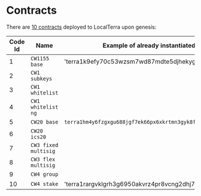 # Contracts

There are [10 contracts](https://github.com/CosmWasm/cw-plus/tree/main/contracts) deployed to LocalTerra upon genesis:

| Code Id   | Name                             | Example of already instantiated contract                           |
| --------- | ---------------------------------|--------------------------------------------------------------------|
| 1         | `CW1155 base`                    |            'terra1k9efy70c53wzsm7wd87mdte5djhekyg6ecmpgl'                                                        |
| 2         | `CW1 subkeys`                    |                                                                    |
| 3         | `CW1 whitelist`                  |                                                                    |
| 4         | `CW1 whitelist ng`               |                                                                    |
| 5         | `CW20 base`                      | `terra1hm4y6fzgxgu688jgf7ek66px6xkrtmn3gyk8fax3eawhp68c2d5q74k9fw` |
| 6         | `CW20 ics20`                     |                                                                    |
| 7         | `CW3 fixed multisig`             |                                                                    |
| 8         | `CW3 flex multisig`              |                                                                    |
| 9         | `CW4 group`                      |                                                                    |
| 10        | `CW4 stake`                      |            'terra1rargvklgrh3g6950akvrz4pr8vcng2dhj7yt3p'                                                        |
